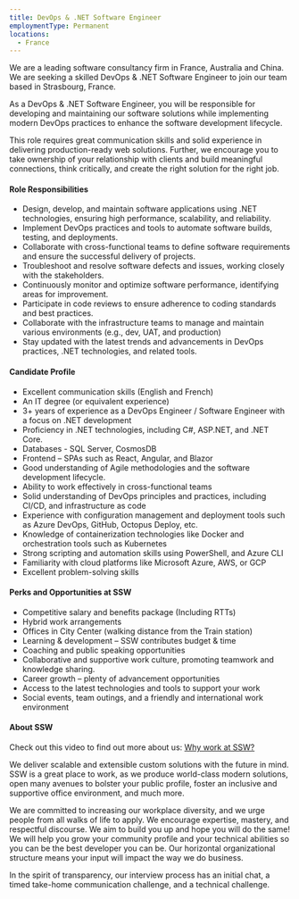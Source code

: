 ```yaml
---
title: DevOps & .NET Software Engineer
employmentType: Permanent
locations:
  - France
---
```


We are a leading software consultancy firm in France, Australia and China. We are seeking a skilled DevOps & .NET Software Engineer to join our team based in Strasbourg, France.

As a DevOps & .NET Software Engineer, you will be responsible for developing and maintaining our software solutions while implementing modern DevOps practices to enhance the software development lifecycle.

This role requires great communication skills and solid experience in delivering production-ready web solutions. Further, we encourage you to take ownership of your relationship with clients and build meaningful connections, think critically, and create the right solution for the right job.

#### Role Responsibilities

* Design, develop, and maintain software applications using .NET technologies, ensuring high performance, scalability, and reliability.
* Implement DevOps practices and tools to automate software builds, testing, and deployments.
* Collaborate with cross-functional teams to define software requirements and ensure the successful delivery of projects.
* Troubleshoot and resolve software defects and issues, working closely with the stakeholders.
* Continuously monitor and optimize software performance, identifying areas for improvement.
* Participate in code reviews to ensure adherence to coding standards and best practices.
* Collaborate with the infrastructure teams to manage and maintain various environments (e.g., dev, UAT, and production)
* Stay updated with the latest trends and advancements in DevOps practices, .NET technologies, and related tools.

#### Candidate Profile

* Excellent communication skills (English and French)
* An IT degree (or equivalent experience)
* 3+ years of experience as a DevOps Engineer / Software Engineer with a focus on .NET development
* Proficiency in .NET technologies, including C#, ASP.NET, and .NET Core.
* Databases - SQL Server, CosmosDB
* Frontend – SPAs such as React, Angular, and Blazor
* Good understanding of Agile methodologies and the software development lifecycle.
* Ability to work effectively in cross-functional teams
* Solid understanding of DevOps principles and practices, including CI/CD, and infrastructure as code
* Experience with configuration management and deployment tools such as Azure DevOps, GitHub, Octopus Deploy, etc.
* Knowledge of containerization technologies like Docker and orchestration tools such as Kubernetes
* Strong scripting and automation skills using PowerShell, and Azure CLI
* Familiarity with cloud platforms like Microsoft Azure, AWS, or GCP
* Excellent problem-solving skills

#### Perks and Opportunities at SSW

* Competitive salary and benefits package (Including RTTs)
* Hybrid work arrangements
* Offices in City Center (walking distance from the Train station)
* Learning & development – SSW contributes budget & time
* Coaching and public speaking opportunities
* Collaborative and supportive work culture, promoting teamwork and knowledge sharing.
* Career growth – plenty of advancement opportunities
* Access to the latest technologies and tools to support your work
* Social events, team outings, and a friendly and international work environment

#### About SSW

Check out this video to find out more about us: [Why work at SSW?](https://www.youtube.com/watch?v=1ne75o4degg)

We deliver scalable and extensible custom solutions with the future in mind. SSW is a great place to work, as we produce world-class modern solutions, open many avenues to bolster your public profile, foster an inclusive and supportive office environment, and much more.

We are committed to increasing our workplace diversity, and we urge people from all walks of life to apply. We encourage expertise, mastery, and respectful discourse. We aim to build you up and hope you will do the same! We will help you grow your community profile and your technical abilities so you can be the best developer you can be. Our horizontal organizational structure means your input will impact the way we do business.

In the spirit of transparency, our interview process has an initial chat, a timed take-home communication challenge, and a technical challenge.
